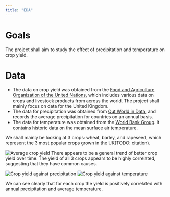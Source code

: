 ```yaml
---
title: "EDA"
---
```


# Goals

The project shall aim to study the effect of precipitation and temperature on crop yield. 

# Data

* The data on crop yield was obtained from the [Food and Agriculture Organization of the United Nations](https://www.fao.org/faostat/en/#data/QCL/metadata), which includes various data on crops and livestock products from across the world. The project shall mainly focus on data for the United Kingdom. 
* The data for precipitation was obtained from [Out World in Data](https://ourworldindata.org/grapher/average-precipitation-per-year), and records the average precipitation for countries on an annual basis. 
* The data for temperature was obtained from the [World Bank Group](https://climateknowledgeportal.worldbank.org/country/united-kingdom/climate-data-historical#:~:text=The%20UK). It contains historic data on the mean surface air temperature.

We shall mainly be looking at 3 crops: wheat, barley, and rapeseed, which represent the 3 most popular crops grown in the UK(TODO: citation).

![Average crop yield](./outputs/100-eda/annual_yield.png "Annual Yield of Crops in the UK")
There appears to be a general trend of better crop yield over time. The yield of all 3 crops appears to be highly correlated, suggesting that they have common causes.

![Crop yield against precipitation](./outputs/100-eda/precipitation_yield.png "Yield against precipitation of Crops in the UK")
![Crop yield against temperature](./outputs/100-eda/temp_yield.png "Yield against temperature of Crops in the UK")

We can see clearly that for each crop the yield is positively correlated with annual precipitation and average temperature.

